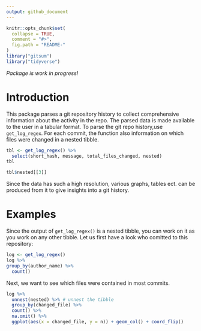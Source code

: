 ```yaml
---
output: github_document
---
```


<!-- README.md is generated from README.Rmd. Please edit that file -->

```r
knitr::opts_chunk$set(
  collapse = TRUE,
  comment = "#>",
  fig.path = "README-"
)
library("gitsum")
library("tidyverse")
```

*Package is work in progress!*

# Introduction
This package parses a git repository history to collect 
comprehensive information about the activity in the repo. The parsed 
data is made available to the user in a tabular format.
To parse the git repo history,use `get_log_regex`.
For each commit, the function also information on which files were changed in a 
nested tibble.

```r
tbl <- get_log_regex() %>%
  select(short_hash, message, total_files_changed, nested)
tbl 
```
```r
tbl$nested[[3]]
```

Since the data has such a high resolution, various graphs, tables ect. 
can be produced from it to give insights into a git history.

# Examples
Since the output of `get_log_regex()` is a nested tibble, you can work on it 
as you work on any other tibble.
Let us first have a look who comitted to this repository:
```r
log <- get_log_regex()
log %>%
group_by(author_name) %>%
  count()
```

Next, we want to see which files were contained in most commits.
```r
log %>%
  unnest(nested) %>% # unnest the tibble
  group_by(changed_file) %>%
  count() %>%
  na.omit() %>%
  ggplot(aes(x = changed_file, y = n)) + geom_col() + coord_flip()

```


